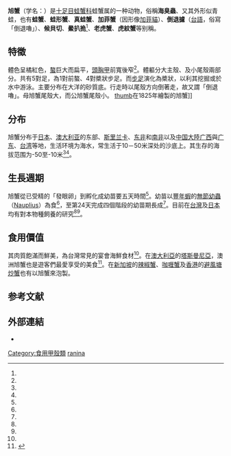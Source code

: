 {{speciesbox
| image = Ranina ranina.jpg
| image_width = 250px
| image_caption = 旭蟹
| taxon=Ranina ranina
| authority = ([[卡尔·林奈|Linnaeus]], 1758)<ref name='id11450'/>
| synonyms = 
*''Cancer ranina'' <small>Linnaeus, 1758</small>
*''Ranina dentata'' <small>Latreille, 1825</small>
*''Ranina serrata'' <small>Lamarck, 1801</small>
*''Ranina cristata'' <small>Desjardins, 1835</small>
*''Albunea scabra'' <small>Weber, 1795</small> ([[裸名|裸名]])
}}

'''旭蟹'''（学名：{{lang|la|''Ranina ranina''}}）是[[十足目|十足目]][[蛙蟹科|蛙蟹科]]蛙蟹属的一种动物，俗稱'''海臭蟲'''、又其外形似青蛙，也有'''蛙蟹'''、'''蛙形蟹'''、'''真蛙蟹'''{{r|TaiBIF_311839 |TaiBNET_311839}}、'''加菲蟹'''（因形像[[加菲貓|加菲貓]]）、'''倒退攄'''（[[臺灣話|台語]]，俗寫「倒退嚕」）、'''候貝切'''、'''鱟扒㧪'''<ref name="tfrin"/>、'''老虎蟹'''、'''虎紋蟹'''等别稱。

==特徵==
體色呈橘紅色，[[螯|螯]]巨大而扁平，[[頭胸甲|頭胸甲]]前寬後窄<ref name="tfrin"/>。體軀分大主殼、及小尾殼兩部分。共有5對足，為1對前螯、4對槳狀步足。而[[步足|步足]]演化為槳狀，以利其挖掘或於水中游泳。主要分布在大洋的砂質底。行走時以尾殼方向倒著走，故又謂「倒退嚕」。母旭蟹尾殼大，而公旭蟹尾殼小。
[[file:Naturalis_Biodiversity_Center_-_RMNH.ART.97_-_Ranina_ranina_-_Kawahara_Keiga_-_1823_-_1829_-_Siebold_Collection_-_pencil_drawing_-_water_colour.jpeg|thumb]]在1825年繪製的旭蟹]]

==分布==
旭蟹分布于[[日本|日本]]、[[澳大利亚|澳大利亚]]的东部、[[斯里兰卡|斯里兰卡]]、[[东非|东非]]和[[南非|南非]]以及[[中国大陸|中国大陸]][[广西|广西]]與[[广东|广东]]、[[台湾|台湾]]等地，生活环境为海水，常生活于10－50米深处的沙底上。其生存的海拔范围为-50至-10米<ref name='id11450'/><ref name="tfrin"/>。

==生長週期==
旭蟹從已受精的「發眼卵」到孵化成幼苗要五天時間<ref name="tfrin"/>。幼苗以[[豐年蝦|豐年蝦]]的[[無節幼蟲|無節幼蟲]]（[[Nauplius|Nauplius]]）為食<ref name="tfrin"/>，至第24天完成四個階段的幼苗期長成<ref name="tfrin"/>。目前在[[台灣|台灣]]及[[日本|日本]]均有對本物種飼養的研究<ref name="tfrin"/><ref name="Sakai"/>。

==食用價值==
其肉質飽滿而鮮美，為台灣常見的宴會海鮮食材<ref name="tfrin"/>。在[[澳大利亞|澳大利亞]]的[[塔斯曼尼亞|塔斯曼尼亞]]，澳洲旭蟹也是遊客們最愛享受的美食<ref>{{cite episode |episode=EP03: 塔斯曼尼亞 |series=南遊物語 (Jason Down Under) |date=2017-05-14 |network=TVB (J2) }}</ref>。在[[新加坡|新加坡]]的[[辣椒蟹|辣椒蟹]]、[[咖喱蟹|咖喱蟹]]及[[香港|香港]]的[[避風塘炒蟹|避風塘炒蟹]]也有以旭蟹來泡製。

==参考文献==
{{reflist |refs=
<ref name='id11450'>{{cite web| url =http://www.bioinfo.cn/db05/BjdwSpecies.php?action=view&id=11450| title =蛙形蟹| work =《中国动物物种编目数据库》| publisher =中国科学院微生物研究所| author =中国科学院动物研究所| accessdate =2009-04-28| deadurl =yes| archiveurl =https://web.archive.org/web/20160305080138/http://www.bioinfo.cn/db05/BjdwSpecies.php?action=view&id=11450| archivedate =2016-03-05}}</ref>
<ref name="Sakai">{{cite journal
 |last=Sakai |first=K
 |year=1971
 |title=The larval stages of Ranina ranina (Crustacea, Decapoda, Ranindae) reared in the laboratory, with a review of uncertain Zoeal larval attributed to Ranina, Publ., Steo.
 |journal=Mar. Biol. Lab. |volume=XIX |issue=2
 |pages=123-156 |language=en }}</ref>
<ref name="TaiBIF_311839">{{TaiBIF | zh=真蛙蟹 | id=311839 | binomial=Ranina ranina | authority=Linnaeus, 1758 | var= | access-date=2013-01-24}}</ref>
<ref name="TaiBNET_311839">{{TaiBNET| zh=真蛙蟹 | id=311839 | binomial=Ranina ranina | authority=Linnaeus, 1758 | var= | access-date=2013-01-24}}</ref>
<ref name="tfrin">{{cite journal
 |url=https://ws.tfrin.gov.tw/Download.ashx?u=LzAwMS9VcGxvYWQvT2xkRmlsZS9wdWJsaWMvZGF0YS8yMDA0MDkyMy0xMDM4MjJfdHdubzQx5pet6J%2b55Yid5pyfLnBkZg%3d%3d&n=MjAwNDA5MjMtMTAzODIyX3R3bm80MeaXreifueWIneacny5wZGY%3d
 |author=[[劉富光|劉富光]]
 |title=旭蟹初期幼生之觀察
 |publisher=台灣水產試驗所
 |journal=Bulletin of Taiwan Fisheries Research Institute
 |volume=41
 |year=1986
 |pages=45-52
 |language=zh-hant
 |access-date=2020-08-03
 |archive-date=2020-08-04
 |archive-url=https://web.archive.org/web/20200804165528/https://ws.tfrin.gov.tw/Download.ashx?u=LzAwMS9VcGxvYWQvT2xkRmlsZS9wdWJsaWMvZGF0YS8yMDA0MDkyMy0xMDM4MjJfdHdubzQx5pet6J%2B55Yid5pyfLnBkZg%3D%3D&n=MjAwNDA5MjMtMTAzODIyX3R3bm80MeaXreifueWIneacny5wZGY%3D
 |dead-url=no
 }}</ref>
}}

==外部連結==
* {{wikispecies-inline|Ranina ranina|真蛙蟹}}
{{Edible crustaceans}}
{{Taxonbar|from=Q2219121}}

[[Category:食用甲殼類|Category:食用甲殼類]]
[[Category:蛙蟹屬|ranina]]